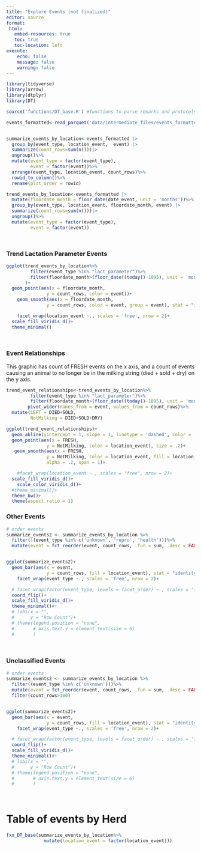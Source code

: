 ---
title: "Explore Events (not finalized)"
editor: source
format: 
 html:
   embed-resources: true
   toc: true
   toc-location: left
execute:
    echo: false
    message: false
    warning: false
---

```{r}
library(tidyverse)
library(arrow)
library(dtplyr)
library(DT)

source('functions/DT_base.R') #functions to parse remarks and protocols

events_formatted<-read_parquet('data/intermediate_files/events_formatted.parquet')


summarize_events_by_location<-events_formatted |> 
  group_by(event_type, location_event,  event) |> 
  summarize(count_rows=sum(n()))|>
  ungroup()%>%
  mutate(event_type = factor(event_type), 
         event = factor(event))%>%
  arrange(event_type, location_event, count_rows)%>%
  rowid_to_column()%>%
  rename(plot_order = rowid)

trend_events_by_location<-events_formatted |> 
  mutate(floordate_month = floor_date(date_event, unit = 'months'))%>%
  group_by(event_type, location_event, floordate_month, event) |> 
  summarize(count_rows=sum(n()))|>
  ungroup()%>%
  mutate(event_type = factor(event_type), 
         event = factor(event))




```


### Trend Lactation Parameter Events

```{r}


ggplot(trend_events_by_location%>%
         filter(event_type %in% "lact_parameter")%>%
         filter(floordate_month>(floor_date((today()-1095), unit = 'months')))
       )+
  geom_point(aes(x = floordate_month,
               y = count_rows, color = event))+
    geom_smooth(aes(x = floordate_month,
               y = count_rows, color = event, group = event), stat = "identity")+

    facet_wrap(location_event ~., scales = 'free', nrow = 2)+
  scale_fill_viridis_d()+
  theme_minimal()

  
```

### Event Relationships

This graphic has count of FRESH events on the x axis, and a count of events causing an animal to no longer be in the milking string (died + sold + dry) on the y axis.

```{r}

trend_event_relationships<-trend_events_by_location%>%
         filter(event_type %in% "lact_parameter")%>%
         filter(floordate_month>(floor_date((today()-1095), unit = 'months')))%>%
        pivot_wider(names_from = event, values_from = count_rows)%>%
  mutate(LEFT = DIED+SOLD,
         NotMilking = DIED+SOLD+DRY)

ggplot(trend_event_relationships)+
  geom_abline(yintercept = 1, slope = 1, linetype = 'dashed', color = 'grey')+
  geom_point(aes(x = FRESH,
               y = NotMilking, color = location_event), size = .2)+
   geom_smooth(aes(x = FRESH,
               y = NotMilking, color = location_event, fill = location_event),
               alpha = .2, span = 1)+

    #facet_wrap(location_event ~., scales = 'free', nrow = 2)+
  scale_fill_viridis_d()+
    scale_color_viridis_d()+
  #theme_minimal()+
  theme_bw()+
  theme(aspect.ratio = 1)


```



### Other Events


```{r}
# order events
summarize_events2 <- summarize_events_by_location %>%
  filter(!(event_type %in% c('unknown', 'repro', 'health')))%>%
  mutate(event = fct_reorder(event, count_rows, .fun = sum, .desc = FALSE)) 


ggplot(summarize_events2)+
  geom_bar(aes(x = event,
               y = count_rows, fill = location_event), stat = "identity")+
    facet_wrap(event_type ~., scales = 'free', nrow = 2)+

  # facet_wrap(factor(event_type, levels = facet_order) ~., scales = 'free', nrow = 2)+
  coord_flip()+
  scale_fill_viridis_d()+
  theme_minimal()#+
  # labs(x = "",
  #      y = "Row Count")+
  # theme(legend.position = "none",
  #       # axis.text.y = element_text(size = 6)
  #       )
  
  
```

### Unclassified Events



```{r}
# order events
summarize_events2 <- summarize_events_by_location %>%
  filter((event_type %in% c('unknown')))%>%
  mutate(event = fct_reorder(event, count_rows, .fun = sum, .desc = FALSE)) %>%
  filter(count_rows>100)


ggplot(summarize_events2)+
  geom_bar(aes(x = event,
               y = count_rows, fill = location_event), stat = "identity")+
    facet_wrap(event_type ~., scales = 'free', nrow = 2)+

  # facet_wrap(factor(event_type, levels = facet_order) ~., scales = 'free', nrow = 2)+
  coord_flip()+
  scale_fill_viridis_d()+
  theme_minimal()#+
  # labs(x = "",
  #      y = "Row Count")+
  # theme(legend.position = "none",
  #       # axis.text.y = element_text(size = 6)
  #       )
  
  
```


# Table of events by Herd

```{r}
fxn_DT_base(summarize_events_by_location%>%
              mutate(location_event = factor(location_event)))
```




